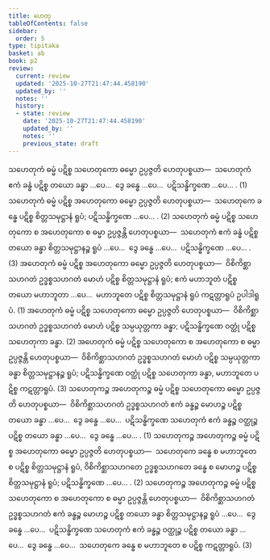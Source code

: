 ```yaml
---
title: ဟေတု
tableOfContents: false
sidebar:
  order: 5
type: tipitaka
basket: ab
book: p2
review:
  current: review
  updated: '2025-10-27T21:47:44.458190'
  updated_by: ''
  notes: ''
  history:
  - state: review
    date: '2025-10-27T21:47:44.458190'
    updated_by: ''
    notes: ''
    previous_state: draft
---
```



<ReviewStatus review={frontmatter.review} showDetails={true} />

<HypothesisAnnotation frontmatter={frontmatter} />

<DynamicBreadcrumb />

<Division number="49" book="p2" e="ch" v="38" p="21">

<Paragraph number="131" book="p2">
သဟေတုကံ ဓမ္မံ ပဋိစ္စ သဟေတုကော ဓမ္မော ဥပ္ပဇ္ဇတိ ဟေတုပစ္စယာ—  သဟေတုကံ ဧကံ ခန္ဓံ ပဋိစ္စ တယော ခန္ဓာ …ပေ…  ဒွေ ခန္ဓေ …ပေ…  ပဋိသန္ဓိက္ခဏေ …ပေ… . (1)
</Paragraph>

<Paragraph number="132" book="p2">
သဟေတုကံ ဓမ္မံ ပဋိစ္စ အဟေတုကော ဓမ္မော ဥပ္ပဇ္ဇတိ ဟေတုပစ္စယာ—  သဟေတုကေ ခန္ဓေ ပဋိစ္စ စိတ္တသမုဋ္ဌာနံ ရူပံ; ပဋိသန္ဓိက္ခဏေ …ပေ… . (2)
</Paragraph>

<Paragraph number="133" book="p2">
သဟေတုကံ ဓမ္မံ ပဋိစ္စ သဟေတုကော စ အဟေတုကော စ ဓမ္မာ ဥပ္ပဇ္ဇန္တိ ဟေတုပစ္စယာ—  သဟေတုကံ ဧကံ ခန္ဓံ ပဋိစ္စ တယော ခန္ဓာ စိတ္တသမုဋ္ဌာနဉ္စ ရူပံ …ပေ…  ဒွေ ခန္ဓေ …ပေ…  ပဋိသန္ဓိက္ခဏေ …ပေ… . (3)
</Paragraph>

</Division>
<Division number="50" book="p2" e="ch" v="38" p="21">

<Paragraph number="134" book="p2">
အဟေတုကံ ဓမ္မံ ပဋိစ္စ အဟေတုကော ဓမ္မော ဥပ္ပဇ္ဇတိ ဟေတုပစ္စယာ—  ဝိစိကိစ္ဆာသဟဂတံ ဥဒ္ဓစ္စသဟဂတံ မောဟံ ပဋိစ္စ စိတ္တသမုဋ္ဌာနံ ရူပံ; ဧကံ မဟာဘူတံ ပဋိစ္စ တယော မဟာဘူတာ …ပေ…  မဟာဘူတေ ပဋိစ္စ စိတ္တသမုဋ္ဌာနံ ရူပံ ကဋတ္တာရူပံ ဥပါဒါရူပံ. (1)
</Paragraph>

<Paragraph number="135" book="p2">
အဟေတုကံ ဓမ္မံ ပဋိစ္စ သဟေတုကော ဓမ္မော ဥပ္ပဇ္ဇတိ ဟေတုပစ္စယာ—  ဝိစိကိစ္ဆာသဟဂတံ ဥဒ္ဓစ္စသဟဂတံ မောဟံ ပဋိစ္စ သမ္ပယုတ္တကာ ခန္ဓာ; ပဋိသန္ဓိက္ခဏေ ဝတ္ထုံ ပဋိစ္စ သဟေတုကာ ခန္ဓာ. (2)
</Paragraph>

<Paragraph number="136" book="p2">
အဟေတုကံ ဓမ္မံ ပဋိစ္စ သဟေတုကော စ အဟေတုကော စ ဓမ္မာ ဥပ္ပဇ္ဇန္တိ ဟေတုပစ္စယာ—  ဝိစိကိစ္ဆာသဟဂတံ ဥဒ္ဓစ္စသဟဂတံ မောဟံ ပဋိစ္စ သမ္ပယုတ္တကာ ခန္ဓာ စိတ္တသမုဋ္ဌာနဉ္စ ရူပံ; ပဋိသန္ဓိက္ခဏေ ဝတ္ထုံ ပဋိစ္စ သဟေတုကာ ခန္ဓာ, မဟာဘူတေ ပဋိစ္စ ကဋတ္တာရူပံ. (3)
</Paragraph>

</Division>
<Division number="51" book="p2" e="ch" v="38" p="21">

<Paragraph number="137" book="p2">
သဟေတုကဉ္စ အဟေတုကဉ္စ ဓမ္မံ ပဋိစ္စ သဟေတုကော ဓမ္မော ဥပ္ပဇ္ဇတိ ဟေတုပစ္စယာ—  ဝိစိကိစ္ဆာသဟဂတံ ဥဒ္ဓစ္စသဟဂတံ ဧကံ ခန္ဓဉ္စ မောဟဉ္စ ပဋိစ္စ တယော ခန္ဓာ …ပေ…  ဒွေ ခန္ဓေ …ပေ…  ပဋိသန္ဓိက္ခဏေ သဟေတုကံ ဧကံ ခန္ဓဉ္စ ဝတ္ထုဉ္စ ပဋိစ္စ တယော ခန္ဓာ …ပေ…  ဒွေ ခန္ဓေ …ပေ… . (1)
</Paragraph>

<Paragraph number="138" book="p2">
သဟေတုကဉ္စ အဟေတုကဉ္စ ဓမ္မံ ပဋိစ္စ အဟေတုကော ဓမ္မော ဥပ္ပဇ္ဇတိ ဟေတုပစ္စယာ—  သဟေတုကေ ခန္ဓေ စ မဟာဘူတေ စ ပဋိစ္စ စိတ္တသမုဋ္ဌာနံ ရူပံ, ဝိစိကိစ္ဆာသဟဂတေ ဥဒ္ဓစ္စသဟဂတေ ခန္ဓေ စ မောဟဉ္စ ပဋိစ္စ စိတ္တသမုဋ္ဌာနံ ရူပံ; ပဋိသန္ဓိက္ခဏေ …ပေ… . (2)
</Paragraph>

<Paragraph number="139" book="p2">
သဟေတုကဉ္စ အဟေတုကဉ္စ ဓမ္မံ ပဋိစ္စ သဟေတုကော စ အဟေတုကော စ ဓမ္မာ ဥပ္ပဇ္ဇန္တိ ဟေတုပစ္စယာ—  ဝိစိကိစ္ဆာသဟဂတံ ဥဒ္ဓစ္စသဟဂတံ ဧကံ ခန္ဓဉ္စ မောဟဉ္စ ပဋိစ္စ တယော ခန္ဓာ စိတ္တသမုဋ္ဌာနဉ္စ ရူပံ …ပေ…  ဒွေ ခန္ဓေ …ပေ…  ပဋိသန္ဓိက္ခဏေ သဟေတုကံ ဧကံ ခန္ဓဉ္စ ဝတ္ထုဉ္စ ပဋိစ္စ တယော ခန္ဓာ …ပေ…  ဒွေ ခန္ဓေ …ပေ…  သဟေတုကေ ခန္ဓေ စ မဟာဘူတေ စ ပဋိစ္စ ကဋတ္တာရူပံ. (3)
</Paragraph>
</Division>
